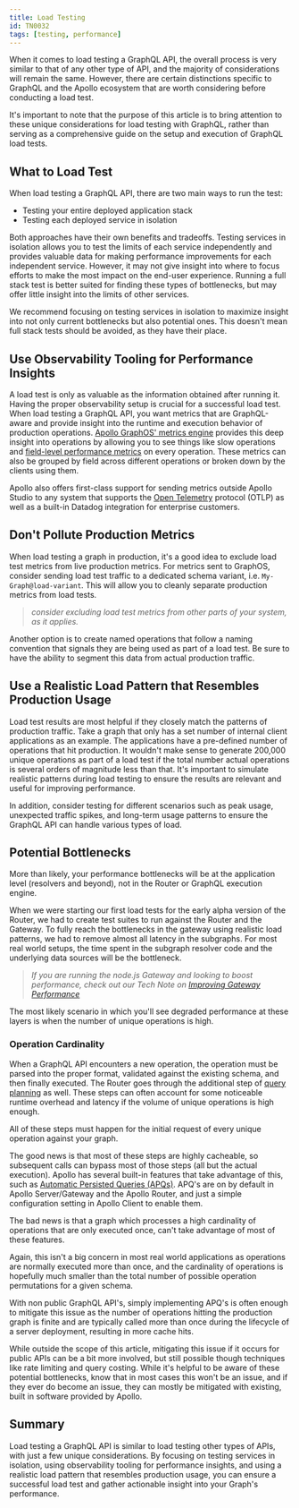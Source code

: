 ```yaml
---
title: Load Testing
id: TN0032
tags: [testing, performance]
---
```


When it comes to load testing a GraphQL API, the overall process is very similar to that of any other type of API, and the majority of considerations will remain the same. However, there are certain distinctions specific to GraphQL and the Apollo ecosystem that are worth considering before conducting a load test.

It's important to note that the purpose of this article is to bring attention to these unique considerations for load testing with GraphQL, rather than serving as a comprehensive guide on the setup and execution of GraphQL load tests.

## What to Load Test

When load testing a GraphQL API, there are two main ways to run the test:

-   Testing your entire deployed application stack
-   Testing each deployed service in isolation

Both approaches have their own benefits and tradeoffs. Testing services in isolation allows you to test the limits of each service independently and provides valuable data for making performance improvements for each independent service. However, it may not give insight into where to focus efforts to make the most impact on the end-user experience. Running a full stack test is better suited for finding these types of bottlenecks, but may offer little insight into the limits of other services.

We recommend focusing on testing services in isolation to maximize insight into not only current bottlenecks but also potential ones. This doesn't mean full stack tests should be avoided, as they have their place.

## Use Observability Tooling for Performance Insights

A load test is only as valuable as the information obtained after running it. Having the proper observability setup is crucial for a successful load test. When load testing a GraphQL API, you want metrics that are GraphQL-aware and provide insight into the runtime and execution behavior of production operations. [Apollo GraphOS' metrics engine](/graphos/metrics/usage-reporting/) provides this deep insight into operations by allowing you to see things like slow operations and [field-level performance metrics](/graphos/metrics/usage-reporting/#resolver-level-traces) on every operation. These metrics can also be grouped by field across different operations or broken down by the clients using them.

Apollo also offers first-class support for sending metrics outside Apollo Studio to any system that supports the [Open Telemetry](/federation/opentelemetry/) protocol (OTLP) as well as a built-in Datadog integration for enterprise customers.

## Don't Pollute Production Metrics

When load testing a graph in production, it's a good idea to exclude load test metrics from live production metrics. For metrics sent to GraphOS, consider sending load test traffic to a dedicated schema variant, i.e. `My-Graph@load-variant`. This will allow you to cleanly separate production metrics from load tests. 

> _consider excluding load test metrics from other parts of your system, as it applies._

Another option is to create named operations that follow a naming convention that signals they are being used as part of a load test. Be sure to have the ability to segment this data from actual production traffic.

## Use a Realistic Load Pattern that Resembles Production Usage

Load test results are most helpful if they closely match the patterns of production traffic. Take a graph that only has a set number of internal client applications as an example. The applications have a pre-defined number of operations that hit production. It wouldn't make sense to generate 200,000 unique operations as part of a load test if the total number actual operations is several orders of magnitude less than that. It's important to simulate realistic patterns during load testing to ensure the results are relevant and useful for improving performance.

In addition, consider testing for different scenarios such as peak usage, unexpected traffic spikes, and long-term usage patterns to ensure the GraphQL API can handle various types of load.

## Potential Bottlenecks

More than likely, your performance bottlenecks will be at the application level (resolvers and beyond), not in the Router or GraphQL execution engine.

When we were starting our first load tests for the early alpha version of the Router, we had to create test suites to run against the Router and the Gateway. To fully reach the bottlenecks in the gateway using realistic load patterns, we had to remove almost all latency in the subgraphs. For most real world setups, the time spent in the subgraph resolver code and the underlying data sources will be the bottleneck. 

> _If you are running the node.js Gateway and looking to boost performance, check out our Tech Note on [Improving Gateway Performance](technotes/TN0009-gateway-performance/)_

The most likely scenario in which you'll see degraded performance at these layers is when the number of unique operations is high.

### Operation Cardinality

When a GraphQL API encounters a new operation, the operation must be parsed into the proper format, validated against the existing schema, and then finally executed. The Router goes through the additional step of [query planning](federation/query-plans) as well. These steps can often account for some noticeable runtime overhead and latency if the volume of unique operations is high enough. 

All of these steps must happen for the initial request of every unique operation against your graph. 

The good news is that most of these steps are highly cacheable, so subsequent calls can bypass most of those steps (all but the actual execution). Apollo has several built-in features that take advantage of this, such as [Automatic Persisted Queries (APQs)](apollo-server/performance/apq/). APQ's are on by default in Apollo Server/Gateway and the Apollo Router, and just a simple configuration setting in Apollo Client to enable them. 

The bad news is that a graph which processes a high cardinality of operations that are only executed once, can't take advantage of most of these features.

Again, this isn't a big concern in most real world applications as operations are normally executed more than once, and the cardinality of operations is hopefully much smaller than the total number of possible operation permutations for a given schema. 

With non public GraphQL API's, simply implementing APQ's is often enough to mitigate this issue as the number of operations hitting the production graph is finite and are typically called more than once during the lifecycle of a server deployment, resulting in more cache hits.

While outside the scope of this article, mitigating this issue if it occurs for public APIs can be a bit more involved, but still possible though techniques like rate limiting and query costing. While it's helpful to be aware of these potential bottlenecks, know that in most cases this won't be an issue, and if they ever do become an issue, they can mostly be mitigated with existing, built in software provided by Apollo.

## Summary

Load testing a GraphQL API is similar to load testing other types of APIs, with just a few unique considerations. By focusing on testing services in isolation, using observability tooling for performance insights, and using a realistic load pattern that resembles production usage, you can ensure a successful load test and gather actionable insight into your Graph's performance.